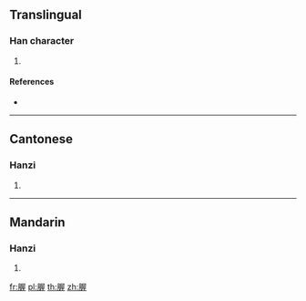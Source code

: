{{character info/new}}
==Translingual==

===Han character===
{{Han char|rn=130|rad=肉|as=09|sn=13|four=77214|canj=BSMG}}

# {{defn|Han|sort=肉09}}

====References====
* {{Han ref|kx=0987.270|dkj=29660|dj=1440.150|hdz=32099.140|uh=815B|ud=33115|bh=DF77|bd=57207}}

----

==Cantonese==

===Hanzi===
{{yue-hanzi|jyut=|y=ak1}}

# {{defn|lang=yue|sort=肉09}}

----

==Mandarin==

===Hanzi===
{{cmn-hanzi|pin=[[wū]] ([[wu1]])|wg=wu<sup>1</sup>}}

# {{defn|lang=cmn|sort=肉09}}

[[fr:腛]]
[[pl:腛]]
[[th:腛]]
[[zh:腛]]